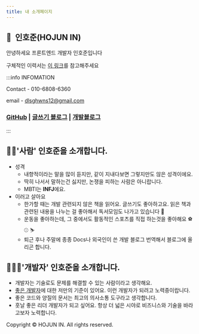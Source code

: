 ```yaml
---
title: 내 소개페이지
---
```


## 🙋  인호준(HOJUN IN)

안녕하세요 프론트엔드 개발자 인호준입니다

구체적인 이력서는 [이 링크](https://www.notion.so/hjinn/Full-Speed-Ahead-9b036ea279d04498ba907620e641c475?pvs=4)를 참고해주세요

:::info INFOMATION

Contact - 010-6808-6360

email - dlsghwns12@gmail.com

### [GitHub](https://github.com/hojunin) | [글쓰기 블로그](https://brunch.co.kr/@dlsghwns) | [개발블로그](https://www.hojunin.com)

:::

## 🙋‍♂️'사람' 인호준을 소개합니다.

- 성격
  - 내향적이라는 말을 많이 듣지만, 같이 지내다보면 그렇지만도 않은 성격이에요.
  - 딱히 나서서 말하는건 싫지만, 논쟁을 피하는 사람은 아니랍니다.
  - MBTI는 **INFJ**에요.
- 이러고 살아요
  - 한가할 때는 개발 관련되지 않은 책을 읽어요. 글쓰기도 좋아하고요. 읽은 책과 관련된 내용을 나누는 걸 좋아해서 독서모임도 나가고 있습니다 📖
  - 운동을 좋아하는데, 그 중에서도 활동적인 스포츠를 직접 하는것을 좋아해요 ⚽️ ⚾️ ⛷
  - 퇴근 후나 주말에 종종 Docs나 외국인이 쓴 개발 블로그 번역해서 블로그에 올리곤 합니다.

## 🧑🏻‍💻'개발자' 인호준을 소개합니다.

- 개발자는 기술로도 문제를 해결할 수 있는 사람이라고 생각해요.
- [좋은 개발자](https://brunch.co.kr/@dlsghwns/31)에 대한 저만의 기준이 있어요. 이런 개발자가 되려고 노력중이랍니다.
- 좋은 코드와 양질의 문서는 최고의 의사소통 도구라고 생각합니다.
- 훗날 좋은 리더 개발자가 되고 싶어요. 항상 더 넓은 시야로 비즈니스와 기술을 바라고보자 노력합니다.

Copyright © HOJUN IN. All rights reserved.
